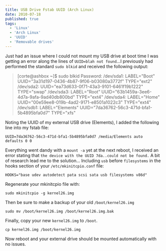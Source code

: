 ```yaml
---
title: USB Drive Fstab UUID (Arch Linux)
date: 2010-07-18
published: true
tags:
  - 'Linux'
  - 'Arch Linux'
  - 'UUID'
  - 'Removable drives'
---
```


Just had an issue where I could not mount my USB drive at boot time I was getting an error along the lines of `UUID=blah not found`...I previously had performed the standard `sudo blkid` and received the following output:

> [corte@ashbox ~]$ sudo blkid
> Password:
> /dev/sda1: LABEL="Boot" UUID="3a31d197-0436-4b87-9f06-b03080a3772f" TYPE="ext2"
> /dev/sda2: UUID="ea73d633-0f71-43a3-9101-6461f19b1222" TYPE="swap"
> /dev/sda3: LABEL="Root" UUID="63b1459a-3ee6-4d7a-9afa-9ad40db800bd" TYPE="ext4"
> /dev/sda4: LABEL="Home" UUID="00e59ee8-019b-4ad2-9171-e8501a1022c3" TYPE="ext4"
> /dev/sdb1: LABEL="Elements" UUID="7da36762-56c3-471d-bfa1-5b4895bfa0d7" TYPE="xfs"

Noting the UUID of my external USB drive (Elements), I added the following line into my fstab file:

```
UUID=7da36762-56c3-471d-bfa1-5b4895bfa0d7 /media/Elements auto defaults 0 0
```

Everything went dandy with a `mount -a` yet at the next reboot, I received an error stating that `the device with the UUID 7da..could not be found.` A bit of research lead me to the solution...
Including `usb` before `filesystems` in the hooks section of your `/etc/mkinitcpio.conf` file:

```
HOOKS="base udev autodetect pata scsi sata usb filesystems v86d"
```

Regenerate your mkinitcpio file with:

```
sudo mkinitcpio -g kernel26.img
```

Then be sure to make a backup of your old `/boot/kernel26.img`

```
sudo mv /boot/kernel26.img /boot/kernel26.img.bak
```

Finally, copy your new `kernel26.img` to `/boot`.

```
cp kernel26.img /boot/kernel26.img
```

Now reboot and your external drive should be mounted automatically with no issues.
